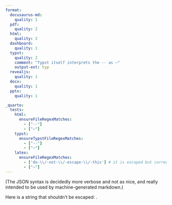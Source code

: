 ```yaml
---
format:
  docusaurus-md: 
    quality: 1
  pdf:
    quality: 2
  html:
    quality: 2
  dashboard:
    quality: 1
  typst:
    quality: 2
    comment: "Typst itself interprets the -- as –"
    output-ext: typ
  revealjs:
    quality: 1
  docx:
    quality: 1
  pptx:
    quality: 1

_quarto:
  tests:
    html:
      ensureFileRegexMatches:
        - ["--"]
        - ["–"]
    typst:
      ensureTypstFileRegexMatches:
        - ["--"]
        - ["–"]
    latex:
      ensureFileRegexMatches:
        - ['do-\\/-not-\\/-escape-\\/-this'] # it is escaped but correct
        - ["–"]
---
```


(The JSON syntax is decidedly more verbose and not as nice, and really intended to be used by machine-generated markdown.)

Here is a string that shouldn't be escaped: `{"pandoc-api-version":[1,23,1],"meta":{},"blocks":[{"t":"Plain","c":[{"t":"Str","c":"do--not--escape--this"}]}]}`{=pandoc-json}.